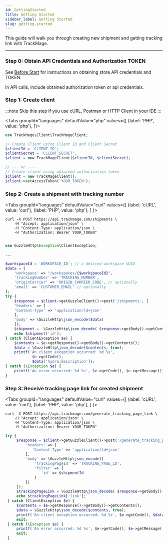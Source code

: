 ```yaml
---
id: GettingStarted
title: Getting Started
sidebar_label: Getting Started
slug: getting-started
---
```



<p>This guide will walk you through creating new shipment and getting tracking link with TrackMage.</p>

___

<h3>Step 0: Obtain API Credentials and Authorization TOKEN</h3>
See <a href="/docs/before-start#obtain-authorization-token" title="Before Start - Obtain Authorization TOKEN">Before Start</a> for instructions on obtaining store API credentials and TOKEN.
<p>In API calls, include obtained authorization token or api credentials.</p>

<h3>Step 1: Create client</h3>

:::note
Skip this step if you use cURL, Postman or HTTP Client in your IDE
:::

<Tabs
    groupId="languages"
    defaultValue="php"
    values={[
        {label: 'PHP', value: 'php'},
    ]}>
<TabItem value="php">

```php
use TrackMage\Client\TrackMageClient;

// Create Client using Client ID and Client Secret
$clientId = 'CLIENT_ID';
$clientSecret = 'CLIENT_SECRET';
$client = new TrackMageClient($clientId, $clientSecret);

// --- or ----
// Create client using obtained authorization token
$client = new TrackMageClient();
$client->setAccessToken('YOUR_TOKEN');
```
</TabItem>
</Tabs>

<h3>Step 2: Create a shipment with tracking number</h3>

<Tabs
  groupId="languages"
  defaultValue="curl"
  values={[
    {label: 'cURL', value: 'curl'},
    {label: 'PHP', value: 'php'},
  ]
}>
<TabItem value="curl">

```curl
curl -X POST https://api.trackmage.com/shipments \
    -H "Accept: application/json" \
    -H "Content-Type: application/json \
    -H "Authorization: Bearer YOUR_TOKEN"
```

</TabItem>
<TabItem value="php">

```php

use GuzzleHttp\Exception\ClientException;

...

$workspaceId = 'WORKSPACE_ID'; // a desired workspace UUID
$data = [
    'workspace' => "/workspaces/{$workspaceId}",
    'trackingNumber' => 'TRACKING_NUMBER',
    'originCarrier' => 'ORIGIN_CARRIER_CODE', // optionally
    'email' => 'CUSTOMER_EMAIL' // optionally
];
try {
    $response = $client->getGuzzleClient()->post('/shipments', [
    'headers' => [
    'Content-Type' => 'application/ld+json'
    ],
    'body' => \GuzzleHttp\json_encode($data)
    ]);
    $shipment =  \GuzzleHttp\json_decode( $response->getBody()->getContents(), true );
    echo $shipment['id'];
} catch (ClientException $e) {
    $contents = $e->getResponse()->getBody()->getContents();
    $data = \GuzzleHttp\json_decode($contents, true);
    printf('An client exception occurred: %d %s',
            $e->getCode(),
            $data['hydra:description']);
} catch (\Exception $e) {
    printf('An error occurred: %d %s', $e->getCode(), $e->getMessage());
}

```

</TabItem>
</Tabs>

<h3>Step 3: Receive tracking page link for created shipment</h3>

<Tabs
    groupId="languages"
    defaultValue="curl"
    values={[
        {label: 'cURL', value: 'curl'},
        {label: 'PHP', value: 'php'},
    ]
    }>
<TabItem value="curl">

```curl
curl -X POST https://api.trackmage.com/generate_tracking_page_link \
    -H "Accept: application/json" \
    -H "Content-Type: application/json \
    -H "Authorization: Bearer YOUR_TOKEN"
```

</TabItem>
 <TabItem value="php">

```php
try {
     $response = $client->getGuzzleClient()->post('/generate_tracking_page_link', [
         'headers' => [
            'Content-Type' => 'application/ld+json'
         ],
         'body' => \GuzzleHttp\json_encode([
             'trackingPageId' => 'TRACKING_PAGE_ID',
             'filter' => [
                'id' => $shipmentId
             ]
         ])
     ]);
     $trackingPageLink = \GuzzleHttp\json_decode( $response->getBody()->getContents(), true );
     echo $trackingPageLink['link'];
 } catch (ClientException $e) {
     $contents = $e->getResponse()->getBody()->getContents();
     $data = \GuzzleHttp\json_decode($contents, true);
     printf('An client exception occurred: %d %s', $e->getCode(), $data['hydra:description']);
     exit;
 } catch (\Exception $e) {
     printf('An error occurred: %d %s', $e->getCode(), $e->getMessage());
     exit;
 }
```
</TabItem>
</Tabs>

